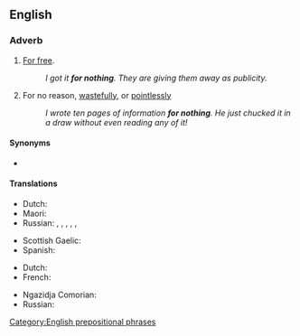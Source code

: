 ==English==

===Adverb===
{{en-adv|-}}

# [[for free|For free]].
#: ''I got it '''for nothing'''. They are giving them away as publicity.''
# For no reason, [[wastefully]], or [[pointlessly]]
#: ''I wrote ten pages of information '''for nothing'''. He just chucked it in a draw without even reading any of it!''

====Synonyms====
* {{l|en|for free}}

====Translations====
{{trans-top|for free}}
* Dutch: {{t|nl|voor niets}}
* Maori: {{t+|mi|utukore}}
* Russian: {{t+|ru|зря}}, {{t+|ru|да́ром}}, {{t+|ru|впусту́ю}}, {{t+|ru|напра́сно}}, {{t+|ru|понапра́сну}}, {{t+|ru|польза|alt=без по́льзы}}
{{trans-mid}}
* Scottish Gaelic: {{t|gd|an asgaidh}}
* Spanish: {{t|es|de balde}}
{{trans-bottom}}

{{trans-top|for no reason}}
* Dutch: {{t|nl|voor niets}}
* French: {{t|fr|pour rien}}
{{trans-mid}}
* Ngazidja Comorian: {{t|zdj|ɓure|tr=bure}}
* Russian: {{t+|ru|пустяк|alt=и́з-за пустяка́}}
{{trans-bottom}}

[[Category:English prepositional phrases]]